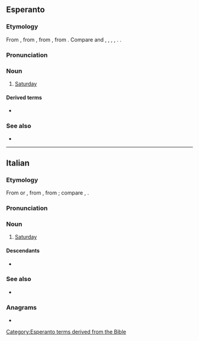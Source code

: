 {{also|Sabato}}
==Esperanto==
{{wikipedia|lang=eo}}

===Etymology===
From {{bor|eo|it|sabato}}, from {{der|eo|la|sabbatum||Sabbath; Saturday}}, from {{der|eo|grc|σάββατον|t=Sabbath}}, from {{der|eo|hbo|שבת|tr=shabbat|t=Sabbath}}. Compare {{cog|pt|-}} and {{cog|es|sábado}}, {{cog|pl|sobota}}, {{cog|ru|суббота}}, {{cog|fr|samedi}}, {{cog|yi|שבת|tr=shabes}}. {{doublet|eo|ŝabato}}.

===Pronunciation===
{{eo-IPA|a=Eo-sabato.ogg}}

===Noun===
{{eo-head}}

# [[Saturday]]
#: {{ux|eo|Hodiaŭ estas '''sabato''', kaj morgaŭ estos dimanĉo.|Today is Saturday, and tomorrow will be Sunday.}}

====Derived terms====
* {{l|eo|sabate}}

===See also===
* {{list:days of the week/eo}}

{{eo BRO|5}}
{{eo GCSE|0}}
{{Universala Vortaro}}

[[Category:Esperanto terms derived from the Bible]]

----

==Italian==

===Etymology===
From {{inh|it|la|-}} or {{der|it|EL.|sabbatum}}, from {{der|it|grc|σάββατον}}, from {{der|it|he|שבת|tr=shabbat||Sabbath}}; compare {{cog|en|Sabbath}}, {{cog|es|sábado}}.

===Pronunciation===
{{it-pr|sàbato<audio:It-sabato.ogg>}}

===Noun===
{{it-noun|m}}

# [[Saturday]]

====Descendants====
* {{desc|bor=1|th|สะบาโต}}

===See also===
* {{list:days of the week/it}}

===Anagrams===
* {{anagrams|it|a=aabost|basato|sabota}}